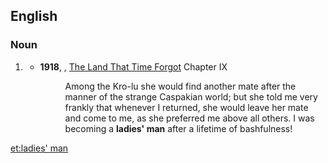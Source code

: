 ==English==

===Noun===
{{en-noun|head=[[ladies']] [[man]]|ladies' men}}

# {{idiomatic}} {{alternative spelling of|lady's man}}
#* '''1918''', {{w|Edgar Rice Burroughs}}, [[w:The Land That Time Forgot (novel)|The Land That Time Forgot]] Chapter IX
#*: Among the Kro-lu she would find another mate after the manner of the strange Caspakian world; but she told me very frankly that whenever I returned, she would leave her mate and come to me, as she preferred me above all others. I was becoming a '''ladies' man''' after a lifetime of bashfulness!

[[et:ladies' man]]